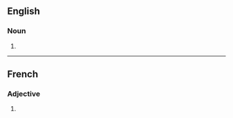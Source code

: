 ==English==

===Noun===
{{head|en|noun plural form}}

# {{plural of|immortelle|lang=en}}

----

==French==

===Adjective===
{{head|fr|adjective form}}

# {{feminine plural of|immortel|lang=fr}}